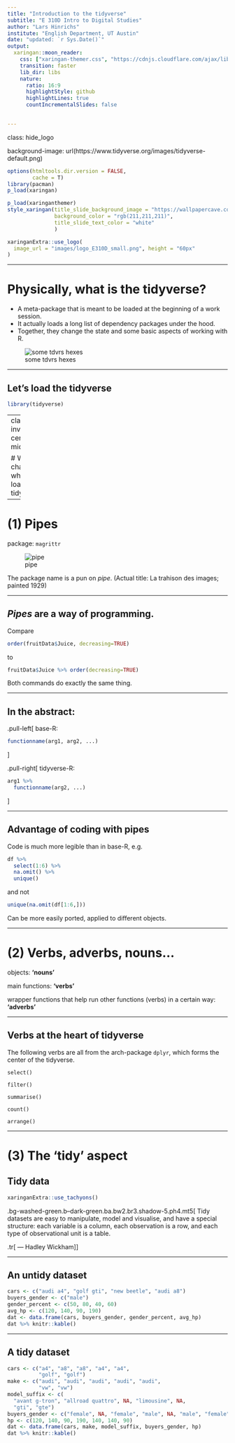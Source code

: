 ```yaml
---
title: "Introduction to the tidyverse"
subtitle: "E 310D Intro to Digital Studies"
author: "Lars Hinrichs"
institute: "English Department, UT Austin"
date: "updated: `r Sys.Date()`"
output:
  xaringan::moon_reader:
    css: ["xaringan-themer.css", "https://cdnjs.cloudflare.com/ajax/libs/animate.css/3.7.0/animate.min.css"]
    transition: faster
    lib_dir: libs
    nature:
      ratio: 16:9
      highlightStyle: github
      highlightLines: true
      countIncrementalSlides: false
      

---
```

class: hide_logo

background-image: url(https://www.tidyverse.org/images/tidyverse-default.png)

```r
options(htmltools.dir.version = FALSE,
        cache = T)
library(pacman)
p_load(xaringan)
```

```r
p_load(xaringanthemer)
style_xaringan(title_slide_background_image = "https://wallpapercave.com/wp/wp2567196.jpg",
               background_color = "rgb(211,211,211)",
               title_slide_text_color = "white"
               )
```

```r

xaringanExtra::use_logo(
  image_url = "images/logo_E310D_small.png", height = "60px"
)

```


---

# Physically, what is the tidyverse?

- A meta-package that is meant to be loaded at the beginning of a work session. 
- It actually loads a long list of dependency packages under the hood. 
- Together, they change the state and some basic aspects of working with R. 

![some tdvrs hexes](https://cdn.analyticsvidhya.com/wp-content/uploads/2019/05/ggplot_hive.jpg)

---

## Let's load the tidyverse

```r
library(tidyverse)
```

---
class: inverse, center, middle

# What changes when you load tidyverse?

---

# (1) Pipes

package: `magrittr`

![pipe](https://www.museumtv.art/wp-content/uploads/2017/08/ceci-nest-pas-une-pipe1-e1502441198132.jpg)

The package name is a pun on *pipe*. (Actual title: La trahison des images; painted 1929)


---

## *Pipes* are a way of programming.



Compare 
```r
order(fruitData$Juice, decreasing=TRUE)
```



to
```r
fruitData$Juice %>% order(decreasing=TRUE)
```

Both commands do exactly the same thing. 

---

## In the abstract:

.pull-left[
base-R:

```r
functionname(arg1, arg2, ...)
```
]

.pull-right[
tidyverse-R:

```r
arg1 %>% 
  functionname(arg2, ...)
```
]

---

## Advantage of coding with pipes

Code is much more legible than in base-R, e.g.

```r
df %>% 
  select(1:6) %>% 
  na.omit() %>% 
  unique()
```

and not
```r
unique(na.omit(df[1:6,]))
```


Can be more easily ported,  applied to different objects.

---

# (2) Verbs, adverbs, nouns...

objects: **'nouns'**

main functions: **'verbs'**

wrapper functions that help run other functions (verbs) in a certain way: **'adverbs'**

---

## Verbs at the heart of tidyverse

The following verbs are all from the arch-package `dplyr`, which forms the center of the tidyverse.


`select()`


`filter()`


`summarise()`


`count()`


`arrange()`

---

# (3) The 'tidy' aspect

## Tidy data

```r
xaringanExtra::use_tachyons()
```
.bg-washed-green.b--dark-green.ba.bw2.br3.shadow-5.ph4.mt5[
Tidy datasets are easy to manipulate, model and visualise, and have a special structure: each variable is a column, each observation is a row, and each type of observational unit is a table.

.tr[
— Hadley Wickham
]]



---

## An untidy dataset

```r
cars <- c("audi a4", "golf gti", "new beetle", "audi a8")
buyers_gender <- c("male")
gender_percent <- c(50, 80, 40, 60)
avg_hp <- c(120, 140, 90, 190)
dat <- data.frame(cars, buyers_gender, gender_percent, avg_hp)
dat %>% knitr::kable()
```

---

## A tidy dataset

```r
cars <- c("a4", "a8", "a8", "a4", "a4",
          "golf", "golf")
make <- c("audi", "audi", "audi", "audi", "audi",
          "vw", "vw")
model_suffix <- c(
  "avant g-tron", "allroad quattro", NA, "limousine", NA,
  "gti", "gte")
buyers_gender <- c("female", NA, "female", "male", NA, "male", "female")
hp <- c(120, 140, 90, 190, 140, 140, 90)
dat <- data.frame(cars, make, model_suffix, buyers_gender, hp)
dat %>% knitr::kable()
```



